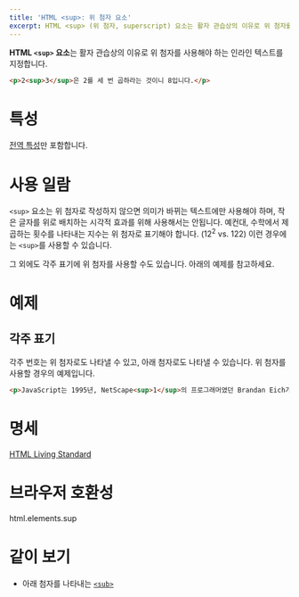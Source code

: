 ```yaml
---
title: 'HTML <sup>: 위 첨자 요소'
excerpt: HTML <sup> (위 첨자, superscript) 요소는 활자 관습상의 이유로 위 첨자를 사용해야 하는 인라인 텍스트를 지정합니다.
---
```


**HTML `<sup>` 요소**는 활자 관습상의 이유로 위 첨자를 사용해야 하는 인라인 텍스트를 지정합니다.

<HTMLDemo height={40}>

```html
<p>2<sup>3</sup>은 2를 세 번 곱하라는 것이니 8입니다.</p>
```

</HTMLDemo>

# 특성

[전역 특성](/docs/Web/HTML/Global_attributes)만 포함합니다.

# 사용 일람

`<sup>` 요소는 위 첨자로 작성하지 않으면 의미가 바뀌는 텍스트에만 사용해야 하며, 작은 글자를 위로 배치하는 시각적 효과를 위해 사용해서는 안됩니다. 예컨대, 수학에서 제곱하는 횟수를 나타내는 지수는 위 첨자로 표기해야 합니다. (12<sup>2</sup> vs. 122) 이런 경우에는 `<sup>`를 사용할 수 있습니다.

그 외에도 각주 표기에 위 첨자를 사용할 수도 있습니다. 아래의 예제를 참고하세요.

# 예제

## 각주 표기

각주 번호는 위 첨자로도 나타낼 수 있고, 아래 첨자로도 나타낼 수 있습니다. 위 첨자를 사용할 경우의 예제입니다.

```html name=footnote
<p>JavaScript는 1995년, NetScape<sup>1</sup>의 프로그래머였던 Brandan Eich가 창시한 스크립팅 언어<sup>2</sup>입니다.</p>
```

<LiveExample name="footnote" height={50} />

# 명세

[HTML Living Standard](https://html.spec.whatwg.org/multipage/text-level-semantics.html#the-sub-and-sup-elements)

# 브라우저 호환성

<BrowserCompat>html.elements.sup</BrowserCompat>

# 같이 보기

- 아래 첨자를 나타내는 [`<sub>`](./sub)
